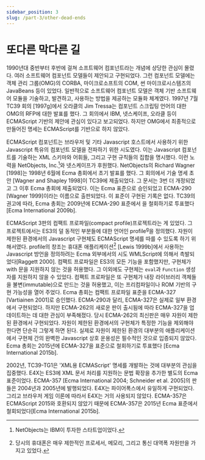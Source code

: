 ```yaml
---
sidebar_position: 3
slug: /part-3/other-dead-ends
---
```


# 또다른 막다른 길

1990년대 중반부터 후반에 걸쳐 소프트웨어 컴포넌트라는 개념에 상당한 관심이 몰렸다. 여러 소프트웨어 컴포넌트 모델들이 제안되고 구현되었다. 그런 컴포넌트 모델에는 객체 관리 그룹(OMG)의 CORBA, 마이크로소프트의 COM, 썬 마이크로시스템즈의 JavaBeans 등이 있었다. 일반적으로 소프트웨어 컴포넌트 모델은 객체 기반 소프트웨어 모듈을 기술하고, 발견하고, 사용하는 방법을 제공하는 모듈화 체계였다. 1997년 7월 TC39 회의 [1997g]에서 오라클의 Jim Tressa는 컴포넌트 스크립팅 언어의 대한 OMG의 RFP에 대한 발표를 했다. 그 회의에서 IBM, 넷스케이프, 오라클 등이 ECMAScript 기반의 제안에 관심이 있다고 보고되었다. 하지만 OMG에서 최종적으로 만들어진 명세는 ECMAScript를 기반으로 하지 않았다.

ECMAScript 컴포넌트는 브라우저 및 기타 Javascript 호스트에서 사용하기 위한 Javascript 특유의 컴포넌트 모델을 전파하기 위한 시도였다. 이는 Javascript 컴포넌트를 기술하는 XML 스키마와 어휘들, 그리고 구현 규칙들의 집합을 명시했다. 이런 노력을 NetObjects, Inc.[^59]와 넷스케이프가 후원했다. NetObjects의 Richard Wagner [1998]는 1998년 6월에 Ecma 총회에서 초기 발표를 했다. 그 회의에서 기술 명세 초안 [Wagner and Shapley 1998]이 TC39에 제출되었다. 그 문서는 3번 더 개정되었고 그 이후 Ecma 총회에 제출되었다. 이는 Ecma 표준으로 승인되었고 ECMA-290 [Wagner 1999]이라는 이름으로 출판되었다. 이 표준이 구현된 기록은 없다. TC39의 권고에 따라, Ecma 총회는 2009년에 ECMA-290 표준에서 을 철회하기로 투표했다 [Ecma International 2009b].

ECMAScript 3판의 컴팩트 프로파일(compact profile)프로젝트라는 게 있었다. 그 프로젝트에서는 ES3의 덜 동적인 부분들에 대한 언어인 profile<sup>g</sup>을 정의했다. 자원이 제한된 환경에서의 Javascript 구현체도 ECMAScript 명세를 따를 수 있도록 하기 위해서였다. profile의 창조는 휴대폰 애플리케이션[^60] [Lewis 1999b]에서 사용하는 Javascript 방언을 정의하려는 Ecma 외부에서의 시도 WMLScript에 의해서 촉발되었다[Raggett 2000]. 컴팩트 프로파일은 ES3의 모든 기능을 포함했지만, 구현체가 with 문을 지원하지 않는 것을 허용했다. 그 이외에도 구현체는 `eval`과 `Function` 생성자를 지원하지 않을 수 있었다. 컴팩트 프로파일은 또 구현체가 내장 라이브러리 객체들을 불변(immutable)으로 만드는 것을 허용했고, 이는 프리컴파일이나 ROM 기반의 구현 가능성을 열어 주었다. Ecma 총회는 컴팩트 프로파일 표준을 ECMA-327 [Vartiainen 2001]로 승인했다. ECMA-290과 달리, ECMA-327은 실제로 일부 환경에서 구현되었다. 하지만 ECMA-262의 새로운 판이 출시됨에 따라 ECMA-327을 업데이트하는 데 대한 관심이 부족해졌다. 당시 ECMA-262의 최신판은 매우 자원이 제한된 환경에서 구현되었다. 자원이 제한된 환경에서의 구현체가 특정한 기능을 제외해야 한다면 단순히 그렇게 하면 된다. 실제로 자원이 제한된 환경의 대부분의 애플리케이션에서 구현체 간의 완벽한 Javascript 상호 운용성은 필수적인 것으로 입증되지 않았다. Ecma 총회는 2015년에 ECMA-327을 표준으로 철회하기로 투표했다 [Ecma International 2015b].

2002년, TC39-TG1은 'XML용 ECMAScript' 명세를 개발하는 것에 대부분의 관심을 집중했다. E4X는 ES3에 XML 문서 처리를 지원하는 문법 확장을 추가한 별도의 Ecma 표준이었다. ECMA-357 [Ecma International 2004; Schneider et al. 2005]의 판들은 2004년과 2005년에 발행되었다. E4X는 파이어폭스에서 유일하게 구현되었다. 그리고 브라우저 게임 이론에 따라서 E4X는 거의 사용되지 않았다. ECMA-357은 ECMAScript 2015와 호환되지 않았기 때문에 ECMA-357은 2015년 Ecma 표준에서 철회되었다[Ecma International 2015b].

[^59]: NetObjects는 IBM이 투자한 스타트업이었다.
[^60]: 당시의 휴대폰은 매우 제한적인 프로세서, 메모리, 그리고 통신 대역폭 자원만을 가지고 있었다.
